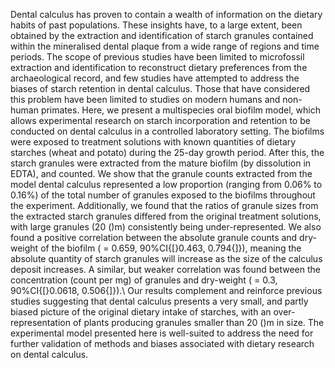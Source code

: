 
Dental calculus has proven to contain a wealth of information on the
dietary habits of past populations. These insights have, to a large
extent, been obtained by the extraction and identification of starch
granules contained within the mineralised dental plaque from a wide
range of regions and time periods. The scope of previous studies have
been limited to microfossil extraction and identification to reconstruct
dietary preferences from the archaeological record, and few studies have
attempted to address the biases of starch retention in dental calculus.
Those that have considered this problem have been limited to \emph{in
vivo} studies on modern humans and non-human primates. Here, we present
a multispecies oral biofilm model, which allows experimental research on
starch incorporation and retention to be conducted on \emph{in vitro}
dental calculus in a controlled laboratory setting. The biofilms were
exposed to treatment solutions with known quantities of dietary starches
(wheat and potato) during the 25-day growth period. After this, the
starch granules were extracted from the mature biofilm (by dissolution
in EDTA), and counted. We show that the granule counts extracted from
the model dental calculus represented a low proportion (ranging from
0.06\% to 0.16\%) of the total number of granules exposed to the
biofilms throughout the experiment. Additionally, we found that the
ratios of granule sizes from the extracted starch granules differed from
the original treatment solutions, with large granules (\textgreater20
\(\mu\)m) consistently being under-represented. We also found a
positive correlation between the absolute granule counts and dry-weight of the
biofilm (\emph{r} = 0.659, 90\%CI{[}0.463, 0.794{]}), meaning the absolute
quantity of starch granules will increase as the size of the calculus deposit
increases. A similar, but weaker correlation was found between
the concentration (count per mg) of granules and dry-weight (\emph{r} =
0.3, 90\%CI{[}0.0618, 0.506{]}).\\
Our results complement and reinforce previous \emph{in vivo} studies suggesting
that dental calculus presents a very small, and partly biased picture of the
original dietary intake of starches, with an over-representation of
plants producing granules smaller than 20 \(\mu\)m in size. The
experimental model presented here is well-suited to address the need for
further validation of methods and biases associated with dietary
research on dental calculus.
